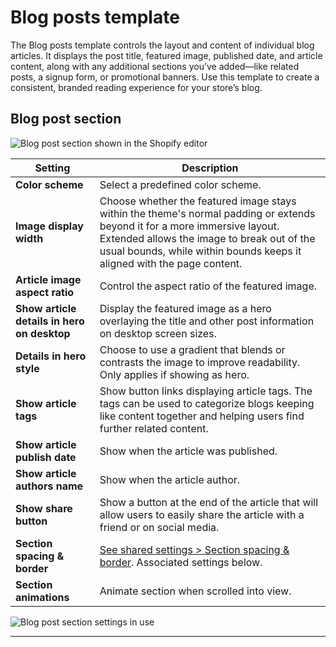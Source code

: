 # Blog posts template

The Blog posts template controls the layout and content of individual blog articles. It displays the post title, featured image, published date, and article content, along with any additional sections you’ve added—like related posts, a signup form, or promotional banners. Use this template to create a consistent, branded reading experience for your store’s blog.

## Blog post section

![Blog post section shown in the Shopify editor](./img/blog-posts-preview.png)

| Setting               | Description                                                                 |
|------------------------|-----------------------------------------------------------------------------|
| **Color scheme**         | Select a predefined color scheme. |
| **Image display width**         | Choose whether the featured image stays within the theme's normal padding or extends beyond it for a more immersive layout. Extended allows the image to break out of the usual bounds, while within bounds keeps it aligned with the page content.                     |
| **Article image aspect ratio**         | Control the aspect ratio of the featured image.                  |
| **Show article details in hero on desktop**         | Display the featured image as a hero overlaying the title and other post information on desktop screen sizes.                  |
| **Details in hero style**         | Choose to use a gradient that blends or contrasts the image to improve readability. Only applies if showing as hero.                  |
| **Show article tags**         | Show button links displaying article tags. The tags can be used to categorize blogs keeping like content together and helping users find further related content.                  |
| **Show article publish date**         | Show when the article was published.                  |
| **Show article authors name**         | Show when the article author.                  |
| **Show share button**         | Show a button at the end of the article that will allow users to easily share the article with a friend or on social media.                  |
| **Section spacing & border**     | [See shared settings > Section spacing & border](#spacing-and-border). Associated settings below.                    |
| **Section animations**     | Animate section when scrolled into view.

![Blog post section settings in use](./img/blog-post-template-1-settings.gif)

---


<SharedSettings />


<SpacingAndBorder />